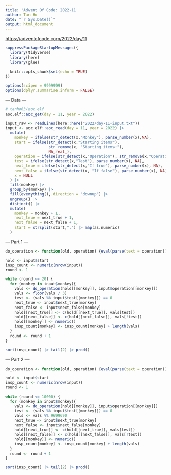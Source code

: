 ```yaml
---
title: 'Advent Of Code: 2022-11'
author: Tan Ho
date: "`r Sys.Date()`"
output: html_document
---
```


<https://adventofcode.com/2022/day/11>

```r
suppressPackageStartupMessages({
  library(tidyverse)
  library(here)
  library(glue)
  
  knitr::opts_chunk$set(echo = TRUE)
})

options(scipen = 9999999)
options(dplyr.summarise.inform = FALSE)
```

--- Data ---

```r
# tanho63/aoc.elf
aoc.elf::aoc_get(day = 11, year = 2022)
```

```r
input_raw <- readLines(here::here("2022/day-11-input.txt"))
input <- aoc.elf::aoc_read(day = 11, year = 2022) |> 
  mutate(
    monkey = ifelse(str_detect(x,"Monkey"), parse_number(x),NA),
    start = ifelse(str_detect(x,"Starting items"), 
                   str_remove(x, "Starting items:"), 
                   NA_real_),
    operation = ifelse(str_detect(x,"Operation"), str_remove(x,"Operation: "), NA),
    test = ifelse(str_detect(x,"Test"), parse_number(x), NA),
    next_true = ifelse(str_detect(x,"If true"), parse_number(x), NA),
    next_false = ifelse(str_detect(x, "If false"), parse_number(x), NA),
    x = NULL
  ) |> 
  fill(monkey) |> 
  group_by(monkey) |> 
  fill(everything(),.direction = "downup") |> 
  ungroup() |> 
  distinct() |> 
  mutate(
    monkey = monkey + 1, 
    next_true = next_true + 1, 
    next_false = next_false + 1,
    start = strsplit(start,",") |> map(as.numeric)
  )

```

--- Part 1 ---

```r
do_operation <- function(old, operation) {eval(parse(text = operation)); return(new)}

hold <- input$start
insp_count <- numeric(nrow(input))
round <- 1

while (round <= 20) {
  for (monkey in input$monkey){
    vals <- do_operation(hold[[monkey]], input$operation[[monkey]])
    vals <- floor(vals / 3)
    test <- (vals %% input$test[[monkey]]) == 0
    next_true <- input$next_true[monkey]
    next_false <- input$next_false[monkey]
    hold[[next_true]] <- c(hold[[next_true]], vals[test])
    hold[[next_false]] <- c(hold[[next_false]], vals[!test])
    hold[[monkey]] <- numeric()
    insp_count[monkey] <- insp_count[monkey] + length(vals)
  }
  round <- round + 1
}

sort(insp_count) |> tail(2) |> prod()

```

--- Part 2 ---

```r

do_operation <- function(old, operation) {eval(parse(text = operation)); return(new)}

hold <- input$start
insp_count <- numeric(nrow(input))
round <- 1

while (round <= 10000) {
  for (monkey in input$monkey){
    vals <- do_operation(hold[[monkey]], input$operation[[monkey]])
    test <- (vals %% input$test[[monkey]]) == 0
    vals <- vals %% 9699690
    next_true <- input$next_true[monkey]
    next_false <- input$next_false[monkey]
    hold[[next_true]] <- c(hold[[next_true]], vals[test])
    hold[[next_false]] <- c(hold[[next_false]], vals[!test])
    hold[[monkey]] <- numeric()
    insp_count[monkey] <- insp_count[monkey] + length(vals)
  }
  round <- round + 1
}

sort(insp_count) |> tail(2) |> prod()

```

